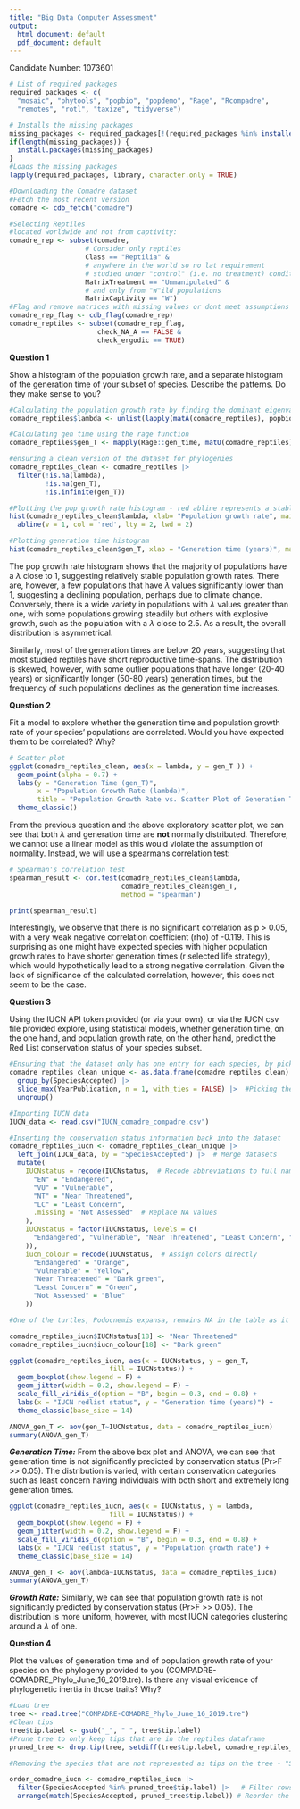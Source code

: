 ```yaml
---
title: "Big Data Computer Assessment"
output:
  html_document: default
  pdf_document: default
---
```


Candidate Number: 1073601

```r
# List of required packages
required_packages <- c(
  "mosaic", "phytools", "popbio", "popdemo", "Rage", "Rcompadre",
  "remotes", "rotl", "taxize", "tidyverse")

# Installs the missing packages
missing_packages <- required_packages[!(required_packages %in% installed.packages()[,"Package"])]
if(length(missing_packages)) {
  install.packages(missing_packages)
}
#Loads the missing packages
lapply(required_packages, library, character.only = TRUE)
```

```r
#Downloading the Comadre dataset
#Fetch the most recent version
comadre <- cdb_fetch("comadre")

#Selecting Reptiles
#located worldwide and not from captivity:
comadre_rep <- subset(comadre,
                   # Consider only reptiles
                   Class == "Reptilia" & 
                   # anywhere in the world so no lat requirement
                   # studied under "control" (i.e. no treatment) conditions
                   MatrixTreatment == "Unmanipulated" &
                   # and only from "W"ild populations
                   MatrixCaptivity == "W") 
#Flag and remove matrices with missing values or dont meet assumptions of ergodicity
comadre_rep_flag <- cdb_flag(comadre_rep)
comadre_reptiles <- subset(comadre_rep_flag,
                      check_NA_A == FALSE &
                      check_ergodic == TRUE)
```

**Question 1**

Show a histogram of the population growth rate, and a separate histogram of the generation time of your subset of species. Describe the patterns. Do they make sense to you?

```r
#Calculating the population growth rate by finding the dominant eigenvalue of each matrix, then storing this in the reptiles dataframe
comadre_reptiles$lambda <- unlist(lapply(matA(comadre_reptiles), popbio::lambda))

#Calculating gen time using the rage function
comadre_reptiles$gen_T <- mapply(Rage::gen_time, matU(comadre_reptiles), matF(comadre_reptiles))

#ensuring a clean version of the dataset for phylogenies
comadre_reptiles_clean <- comadre_reptiles |>
  filter(!is.na(lambda), 
         !is.na(gen_T), 
         !is.infinite(gen_T))
```

```r
#Plotting the pop growth rate histogram - red abline represents a stable population that is neither growing nor shrinking
hist(comadre_reptiles_clean$lambda, xlab= "Population growth rate", main = NULL) 
  abline(v = 1, col = 'red', lty = 2, lwd = 2)
```

```r
#Plotting generation time histogram
hist(comadre_reptiles_clean$gen_T, xlab = "Generation time (years)", main = NULL)
```

The pop growth rate histogram shows that the majority of populations have a $\lambda$ close to 1, suggesting relatively stable population growth rates. There are, however, a few populations that have $\lambda$ values significantly lower than 1, suggesting a declining population, perhaps due to climate change. Conversely, there is a wide variety in populations with $\lambda$ values greater than one, with some populations growing steadily but others with explosive growth, such as the population with a $\lambda$ close to 2.5. As a result, the overall distribution is asymmetrical.

Similarly, most of the generation times are below 20 years, suggesting that most studied reptiles have short reproductive time-spans. The distribution is skewed, however, with some outlier populations that have longer (20-40 years) or significantly longer (50-80 years) generation times, but the frequency of such populations declines as the generation time increases.

**Question 2**

Fit a model to explore whether the generation time and population growth rate of your species’ populations are correlated. Would you have expected them to be correlated? Why?

```r

# Scatter plot
ggplot(comadre_reptiles_clean, aes(x = lambda, y = gen_T )) +
  geom_point(alpha = 0.7) +  
  labs(y = "Generation Time (gen_T)", 
       x = "Population Growth Rate (lambda)", 
       title = "Population Growth Rate vs. Scatter Plot of Generation Time") +
  theme_classic()

```

From the previous question and the above exploratory scatter plot, we can see that both $\lambda$ and generation time are **not** normally distributed. Therefore, we cannot use a linear model as this would violate the assumption of normality. Instead, we will use a spearmans correlation test:

```r
# Spearman's correlation test
spearman_result <- cor.test(comadre_reptiles_clean$lambda, 
                            comadre_reptiles_clean$gen_T, 
                            method = "spearman")

print(spearman_result)
```

Interestingly, we observe that there is no significant correlation as p \> 0.05, with a very weak negative correlation coefficient (rho) of -0.119. This is surprising as one might have expected species with higher population growth rates to have shorter generation times (r selected life strategy), which would hypothetically lead to a strong negative correlation. Given the lack of significance of the calculated correlation, however, this does not seem to be the case.

**Question 3**

Using the IUCN API token provided (or via your own), or via the IUCN csv file provided explore, using statistical models, whether generation time, on the one hand, and population growth rate, on the other hand, predict the Red List conservation status of your species subset.

```r
#Ensuring that the dataset only has one entry for each species, by picking the matrix based on the most recent publication
comadre_reptiles_clean_unique <- as.data.frame(comadre_reptiles_clean) |>  
  group_by(SpeciesAccepted) |>  
  slice_max(YearPublication, n = 1, with_ties = FALSE) |>  #Picking the matrix with highest publication year
  ungroup()

#Importing IUCN data
IUCN_data <- read.csv("IUCN_comadre_compadre.csv")

#Inserting the conservation status information back into the dataset
comadre_reptiles_iucn <- comadre_reptiles_clean_unique |>
  left_join(IUCN_data, by = "SpeciesAccepted") |>  # Merge datasets
  mutate(
    IUCNstatus = recode(IUCNstatus,  # Recode abbreviations to full names
      "EN" = "Endangered",
      "VU" = "Vulnerable",
      "NT" = "Near Threatened",
      "LC" = "Least Concern",
      .missing = "Not Assessed"  # Replace NA values
    ),
    IUCNstatus = factor(IUCNstatus, levels = c(
      "Endangered", "Vulnerable", "Near Threatened", "Least Concern", "Not Assessed"
    )),
    iucn_colour = recode(IUCNstatus,  # Assign colors directly
      "Endangered" = "Orange",
      "Vulnerable" = "Yellow",
      "Near Threatened" = "Dark green",
      "Least Concern" = "Green",
      "Not Assessed" = "Blue"
    ))

#One of the turtles, Podocnemis expansa, remains NA in the table as it has a unique conservation status - CD or conservation dependent. To rectify the NA, we will place it in the closest IUCN category.

comadre_reptiles_iucn$IUCNstatus[18] <- "Near Threatened"
comadre_reptiles_iucn$iucn_colour[18] <- "Dark green"
```

```r
ggplot(comadre_reptiles_iucn, aes(x = IUCNstatus, y = gen_T, 
                         fill = IUCNstatus)) + 
  geom_boxplot(show.legend = F) +
  geom_jitter(width = 0.2, show.legend = F) +
  scale_fill_viridis_d(option = "B", begin = 0.3, end = 0.8) +
  labs(x = "IUCN redlist status", y = "Generation time (years)") +
  theme_classic(base_size = 14)
```

```r
ANOVA_gen_T <- aov(gen_T~IUCNstatus, data = comadre_reptiles_iucn)
summary(ANOVA_gen_T)
```

***Generation Time:*** From the above box plot and ANOVA, we can see that generation time is not significantly predicted by conservation status (Pr\>F \>\> 0.05). The distribution is varied, with certain conservation categories such as least concern having individuals with both short and extremely long generation times.

```r
ggplot(comadre_reptiles_iucn, aes(x = IUCNstatus, y = lambda, 
                         fill = IUCNstatus)) + 
  geom_boxplot(show.legend = F) +
  geom_jitter(width = 0.2, show.legend = F) +
  scale_fill_viridis_d(option = "B", begin = 0.3, end = 0.8) +
  labs(x = "IUCN redlist status", y = "Population growth rate") +
  theme_classic(base_size = 14)
```

```r
ANOVA_gen_T <- aov(lambda~IUCNstatus, data = comadre_reptiles_iucn)
summary(ANOVA_gen_T)
```

***Growth Rate:*** Similarly, we can see that population growth rate is not significantly predicted by conservation status (Pr\>F \>\> 0.05). The distribution is more uniform, however, with most IUCN categories  clustering around a $\lambda$ of one. 

**Question 4**

Plot the values of generation time and of population growth rate of your species on the
phylogeny provided to you (COMPADRE-COMADRE_Phylo_June_16_2019.tre). Is there
any visual evidence of phylogenetic inertia in those traits? Why?

```r
#Load tree
tree <- read.tree("COMPADRE-COMADRE_Phylo_June_16_2019.tre")
#Clean tips
tree$tip.label <- gsub("_", " ", tree$tip.label)
#Prune tree to only keep tips that are in the reptiles dataframe
pruned_tree <- drop.tip(tree, setdiff(tree$tip.label, comadre_reptiles_iucn$SpeciesAccepted))

#Removing the species that are not represented as tips on the tree - "Sceloporus mucronatus mucronatus" & "Xenosaurus sp." and ordering the species

order_comadre_iucn <- comadre_reptiles_iucn |>
  filter(SpeciesAccepted %in% pruned_tree$tip.label) |>   # Filter rows based on tip.label
  arrange(match(SpeciesAccepted, pruned_tree$tip.label)) # Reorder the rows to match tip.label order



```

